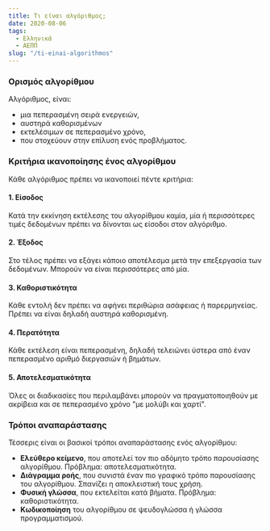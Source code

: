 ```yaml
---
title: Τι είναι αλγόριθμος;
date: 2020-08-06
tags: 
  - Ελληνικά 
  - ΑΕΠΠ
slug: "/ti-einai-algorithmos"
---
```


### Ορισμός αλγορίθμου
Αλγόριθμος, είναι:
- μια πεπερασμένη σειρά ενεργειών,
- αυστηρά καθορισμένων
- εκτελέσιμων σε πεπερασμένο χρόνο,
- που στοχεύουν στην επίλυση ενός προβλήματος.

### Κριτήρια ικανοποίησης ένος αλγορίθμου

Κάθε αλγόριθμος πρέπει να ικανοποιεί πέντε κριτήρια:

#### 1. Είσοδος 
Κατά την εκκίνηση εκτέλεσης του αλγορίθμου καμία, μία ή περισσότερες τιμές δεδομένων πρέπει να δίνονται ως είσοδοι στον αλγόριθμο.

#### 2. Έξοδος 
Στο τέλος πρέπει να εξάγει κάποιο αποτέλεσμα μετά την επεξεργασία των δεδομένων. Μπορούν να είναι περισσότερες από μία.

#### 3. Καθοριστικότητα 
Κάθε εντολή δεν πρέπει να αφήνει περιθώρια ασάφειας ή παρερμηνείας. Πρέπει να είναι δηλαδή αυστηρά καθορισμένη.

#### 4. Περατότητα 
Κάθε εκτέλεση είναι πεπερασμένη, δηλαδή τελειώνει ύστερα από έναν πεπερασμένο αριθμό διεργασιών ή βημάτων.

#### 5. Αποτελεσματικότητα 
Όλες οι διαδικασίες που περιλαμβάνει μπορούν να πραγματοποιηθούν με ακρίβεια και σε πεπερασμένο χρόνο "με μολύβι και χαρτί".

### Τρόποι αναπαράστασης
Τέσσερις είναι οι βασικοί τρόποι αναπαράστασης ενός αλγορίθμου:
- **Ελεύθερο κείμενο**, που αποτελεί τον πιο αδόμητο τρόπο παρουσίασης αλγορίθμου. Πρόβλημα: αποτελεσματικότητα.
- **Διάγραμμα ροής**, που συνιστά έναν πιο γραφικό τρόπο παρουσίασης του
αλγορίθμου. Σπανίζει η αποκλειστική τους χρήση.
- **Φυσική γλώσσα**, που εκτελείται κατά βήματα. Πρόβλημα: καθοριστικότητα.
- **Κωδικοποίηση** του αλγορίθμου σε ψευδογλώσσα ή γλώσσα προγραμματισμού.